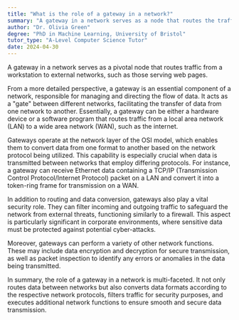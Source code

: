 ```yaml
---
title: "What is the role of a gateway in a network?"
summary: "A gateway in a network serves as a node that routes the traffic from a workstation to the outside network that is serving the Web pages."
author: "Dr. Olivia Green"
degree: "PhD in Machine Learning, University of Bristol"
tutor_type: "A-Level Computer Science Tutor"
date: 2024-04-30
---
```


A gateway in a network serves as a pivotal node that routes traffic from a workstation to external networks, such as those serving web pages.

From a more detailed perspective, a gateway is an essential component of a network, responsible for managing and directing the flow of data. It acts as a "gate" between different networks, facilitating the transfer of data from one network to another. Essentially, a gateway can be either a hardware device or a software program that routes traffic from a local area network (LAN) to a wide area network (WAN), such as the internet.

Gateways operate at the network layer of the OSI model, which enables them to convert data from one format to another based on the network protocol being utilized. This capability is especially crucial when data is transmitted between networks that employ differing protocols. For instance, a gateway can receive Ethernet data containing a TCP/IP (Transmission Control Protocol/Internet Protocol) packet on a LAN and convert it into a token-ring frame for transmission on a WAN.

In addition to routing and data conversion, gateways also play a vital security role. They can filter incoming and outgoing traffic to safeguard the network from external threats, functioning similarly to a firewall. This aspect is particularly significant in corporate environments, where sensitive data must be protected against potential cyber-attacks.

Moreover, gateways can perform a variety of other network functions. These may include data encryption and decryption for secure transmission, as well as packet inspection to identify any errors or anomalies in the data being transmitted.

In summary, the role of a gateway in a network is multi-faceted. It not only routes data between networks but also converts data formats according to the respective network protocols, filters traffic for security purposes, and executes additional network functions to ensure smooth and secure data transmission.
    